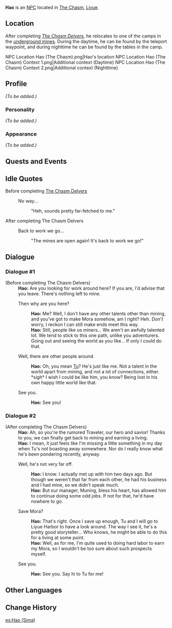 {{Meta
<!-- REMOVE THIS TEMPLATE AFTER ADDING MISSING INFO -->
|missing_NPC_profile  = yes
}}
{{About|the NPC located in The Chasm|a disambiguation|Hao}}
{{Character Infobox
|name             = Hao
|type             = NPC
|image            = <gallery>
NPC Hao (The Chasm) 2.png|Miner
NPC Hao (The Chasm).png|Former Miner
</gallery>
|region           = Liyue
|affiliation      = 
|title            = Chasm Miner
|title2           = Former Miner at The Chasm<br />''(Before completing [[The Chasm Delvers]])''
|voiceEN          = 
|voiceCN          = 
|voiceJP          = 
}}
'''Hao''' is an [[NPC]] located in [[The Chasm]], [[Liyue]].

==Location==
After completing ''[[The Chasm Delvers]]'', he relocates to one of the camps in the [[The Chasm/Underground Mines|underground mines]]. During the daytime, he can be found by the teleport waypoint, and during nighttime he can be found by the tables in the camp.

<gallery>
NPC Location Hao (The Chasm).png|Hao's location
NPC Location Hao (The Chasm) Context 1.png|Additional context (Daytime)
NPC Location Hao (The Chasm) Context 2.png|Additional context (Nighttime)
</gallery>

==Profile==
<!--detailed story/lore information goes here-->
''(To be added.)''

===Personality===
''(To be added.)''

===Appearance===
''(To be added.)''

==Quests and Events==
{{Quests and Events}}

==Idle Quotes==
;Before completing [[The Chasm Delvers]]
{{Dialogue start}}
: {{DIcon|Idle}} No way...
:: {{A|VO Hao (The Chasm) 01.ogg}} "Heh, sounds pretty far-fetched to me."
{{Dialogue end}}

;After completing The Chasm Delvers
{{Dialogue start}}
: {{DIcon|Idle}} Back to work we go...
:: {{A|VO Hao (The Chasm) 02.ogg}} "The mines are open again! It's back to work we go!"
{{Dialogue end}}

==Dialogue==
===Dialogue #1===
{{Dialogue start}}
;(Before completing The Chasm Delvers)
:'''Hao:''' Are you looking for work around here? If you are, I'd advise that you leave. There's nothing left to mine.
:{{DIcon}} Then why are you here?
::'''Hao:''' Me? Well, I don't have any other talents other than mining, and you've got to make Mora somehow, am I right? Heh. Don't worry, I reckon I can still make ends meet this way.
::'''Hao:''' Still, people like us miners... We aren't an awfully talented lot. We tend to stick to this one path, unlike you adventurers. Going out and seeing the world as you like... If only I could do that.
:{{DIcon}} Well, there are other people around.
::'''Hao:''' Oh, you mean [[Tu]]? He's just like me. Not a talent in the world apart from mining, and not a lot of connections, either. *sigh* I wish I could be like him, you know? Being lost in his own happy little world like that.
:{{DIcon}} See you.
::'''Hao:''' See you!
{{Dialogue end}}

===Dialogue #2===
{{Dialogue start}}
;(After completing The Chasm Delvers)
:'''Hao:''' Ah, so you're the rumored Traveler, our hero and savior! Thanks to you, we can finally get back to mining and earning a living.
:'''Hao:''' I mean, it just feels like I'm missing a little something in my day when Tu's not boasting away somewhere. Nor do I really know what he's been pondering recently, anyway.
:{{DIcon}} Well, he's not very far off.
::'''Hao:''' I know. I actually met up with him two days ago. But though we weren't that far from each other, he had his business and I had mine, so we didn't speak much.
::'''Hao:''' But our manager, Muning, bless his heart, has allowed him to continue doing some odd jobs. If not for that, he'd have nowhere to go.
:{{DIcon}} Save Mora?
::'''Hao:''' That's right. Once I save up enough, Tu and I will go to Liyue Harbor to have a look around. The way I see it, he's a pretty good storyteller... Who knows, he might be able to do this for a living at some point.
::'''Hao:''' Well, as for me, I'm quite used to doing hard labor to earn my Mora, so I wouldn't be too sure about such prospects myself.
:{{DIcon}} See you.
::'''Hao:''' See you. Say hi to Tu for me!
{{Dialogue end}}

==Other Languages==
{{Other Languages|default_hidden = 1
|en      = Hao
|zhs     = 阿昊
|zhs_rm  = Ā Hào
|zht     = 阿昊
|zht_rm  = Ā Hào
|ja      = 昊
|ja_rm   = Kou{{Assumed}}
|ko      = 지호
|ko_rm   = Jiho
|es      = Hao
|fr      = Hao
|ru      = Хао
|th      = Hao
|vi      = Hao
|de      = Hao
|id      = Hao
|pt      = Hao
|tr      = 
|it      = 
}}

==Change History==
{{Change History|2.6}}
<!--
==References==
{{Reflist}}
-->

[[es:Hao (Sima)]]